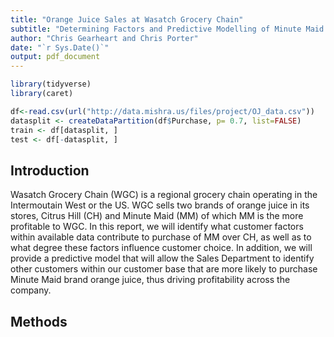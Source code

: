 ```yaml
---
title: "Orange Juice Sales at Wasatch Grocery Chain"
subtitle: "Determining Factors and Predictive Modelling of Minute Maid Sales"
author: "Chris Gearheart and Chris Porter"
date: "`r Sys.Date()`"
output: pdf_document
---
```


\newpage

```r
library(tidyverse)
library(caret)
```

```r

df<-read.csv(url("http://data.mishra.us/files/project/OJ_data.csv"))
datasplit <- createDataPartition(df$Purchase, p= 0.7, list=FALSE)
train <- df[datasplit, ]
test <- df[-datasplit, ]

```

## Introduction
Wasatch Grocery Chain (WGC) is a regional grocery chain operating in the Intermoutain West or the US. WGC sells two brands of orange juice in its stores, Citrus Hill (CH) and Minute Maid (MM) of which MM is the more profitable to WGC.  In this report, we will identify what customer factors within available data contribute to purchase of MM over CH, as well as to what degree these factors influence customer choice.  In addition, we will provide a predictive model that will allow the Sales Department to identify other customers within our customer base that are more likely to purchase Minute Maid brand orange juice, thus driving profitability across the company.

## Methods


```r

```



```r

```


